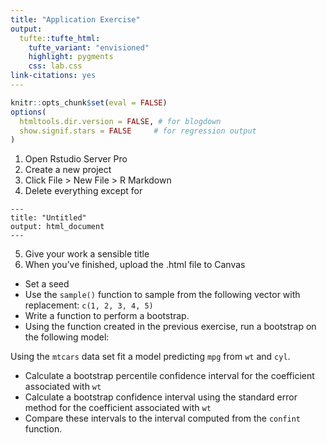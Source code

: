 ```yaml
---
title: "Application Exercise"
output: 
  tufte::tufte_html:
    tufte_variant: "envisioned"
    highlight: pygments
    css: lab.css
link-citations: yes
---
```


```r
knitr::opts_chunk$set(eval = FALSE)
options(
  htmltools.dir.version = FALSE, # for blogdown
  show.signif.stars = FALSE     # for regression output
)
```


1. Open Rstudio Server Pro
2. Create a new project 
3. Click File > New File > R Markdown
4. Delete everything except for 
```
---
title: "Untitled"
output: html_document
---
```
5. Give your work a sensible title
6. When you've finished, upload the .html file to Canvas

* Set a seed
* Use the `sample()` function to sample from the following vector with replacement: `c(1, 2, 3, 4, 5)`
* Write a function to perform a bootstrap.
* Using the function created in the previous exercise, run a bootstrap on the following model:

Using the `mtcars` data set fit a model predicting `mpg` from `wt` and `cyl`.


* Calculate a bootstrap percentile confidence interval for the coefficient associated with `wt`
* Calculate a bootstrap confidence interval using the standard error method for the coefficient associated with `wt`
* Compare these intervals to the interval computed from the `confint` function.
